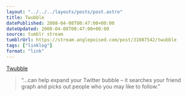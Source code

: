 ```yaml
---
layout: "../../../layouts/posts/post.astro"
title: Twubble
datePublished: 2008-04-08T00:47:00+00:00
dateUpdated: 2008-04-08T00:47:00+00:00
source: tumblr stream
tumblrUrl: https://stream.anglepoised.com/post/31087542/twubble
tags: ["linklog"]
format: "link"
---
```


[Twubble][1]

> &ldquo;&hellip;can help expand your Twitter bubble &#8211; it searches your friend graph and picks out people who you may like to follow.&rdquo;

[1]: http://www.crazybob.org/twubble/
